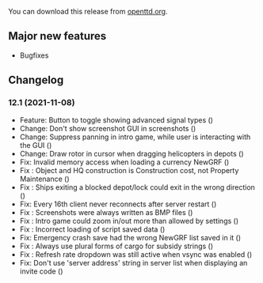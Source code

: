 {{en/-}}
{{en/Archive/OpenTTD/Navigation}}

{{en/Archive/OpenTTD/NaviPrevNext|prev=en/Archive/OpenTTD/OpenTTD 12.0|next=en/Archive/OpenTTD/OpenTTD 12.2|date=2021-11-08}}

You can download this release from [https://cdn.openttd.org/openttd-releases/ openttd.org].

==Major new features==

* Bugfixes

==Changelog==

===12.1 (2021-11-08)===
*Feature: Button to toggle showing advanced signal types ({{en/GHIssue|9617}})
*Change: Don't show screenshot GUI in screenshots ({{en/GHIssue|9674}})
*Change: Suppress panning in intro game, while user is interacting with the GUI ({{en/GHIssue|9645}})
*Change: Draw rotor in cursor when dragging helicopters in depots ({{en/GHIssue|9612}})
*Fix: Invalid memory access when loading a currency NewGRF ({{en/GHIssue|9675}})
*Fix {{en/GHIssue|9579}}: Object and HQ construction is Construction cost, not Property Maintenance ({{en/GHIssue|9673}})
*Fix {{en/GHIssue|9669}}: Ships exiting a blocked depot/lock could exit in the wrong direction ({{en/GHIssue|9672}})
*Fix: Every 16th client never reconnects after server restart ({{en/GHIssue|9666}})
*Fix {{en/GHIssue|9643}}: Screenshots were always written as BMP files ({{en/GHIssue|9644}})
*Fix {{en/GHIssue|9630}}: Intro game could zoom in/out more than allowed by settings ({{en/GHIssue|9633}})
*Fix {{en/GHIssue|9626}}: Incorrect loading of script saved data ({{en/GHIssue|9629}})
*Fix: Emergency crash save had the wrong NewGRF list saved in it ({{en/GHIssue|9627}})
*Fix {{en/GHIssue|9595}}: Always use plural forms of cargo for subsidy strings ({{en/GHIssue|9619}})
*Fix {{en/GHIssue|9614}}: Refresh rate dropdown was still active when vsync was enabled ({{en/GHIssue|9618}})
*Fix: Don't use 'server address' string in server list when displaying an invite code ({{en/GHIssue|9615}})